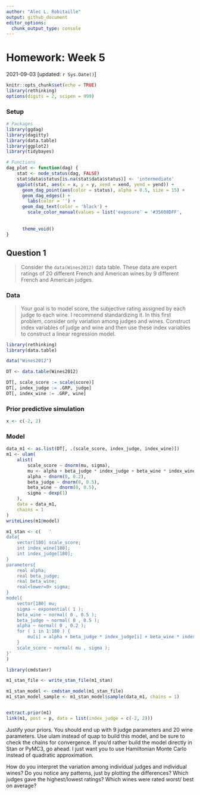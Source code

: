 ```yaml
---
author: "Alec L. Robitaille"
output: github_document
editor_options: 
  chunk_output_type: console
---
```


# Homework: Week 5
2021-09-03 [updated: `r Sys.Date()`]

```r
knitr::opts_chunk$set(echo = TRUE)
library(rethinking)
options(digits = 2, scipen = 999)
```

### Setup

```r
# Packages
library(ggdag)
library(dagitty)
library(data.table)
library(ggplot2)
library(tidybayes)

# Functions
dag_plot <- function(dag) {
	stat <- node_status(dag, FALSE)
	stat$data$status[is.na(stat$data$status)] <- 'intermediate'
	ggplot(stat, aes(x = x, y = y, xend = xend, yend = yend)) +
	  geom_dag_point(aes(color = status), alpha = 0.5, size = 15) +
	  geom_dag_edges() +
		labs(color = '') + 
	  geom_dag_text(color = 'black') +
		scale_color_manual(values = list('exposure' = '#35608DFF',
																		 'outcome' = '#22A884FF',
																		 'intermediate' = 'grey50')) + 
	  theme_void()
}
```



## Question 1

> Consider the `data(Wines2012)` data table. These data are expert ratings of 20
different French and American wines by 9 different French and American judges.




### Data
> Your goal is to model score, the subjective rating assigned by each judge to
each wine. I recommend standardizing it. In this first problem, consider only
variation among judges and wines. Construct index variables of judge and wine
and then use these index variables to construct a linear regression model.

```r
library(rethinking)
library(data.table)

data("Wines2012")

DT <- data.table(Wines2012)

DT[, scale_score := scale(score)]
DT[, index_judge := .GRP, judge]
DT[, index_wine := .GRP, wine]
```

### Prior predictive simulation
```r

x <- c(-2, 2)
```

### Model
```r
data_m1 <- as.list(DT[, .(scale_score, index_judge, index_wine)])
m1 <- ulam(
	alist(
		scale_score ~ dnorm(mu, sigma),
		mu <- alpha + beta_judge * index_judge + beta_wine * index_wine,
		alpha ~ dnorm(0, 0.2),
		beta_judge ~ dnorm(0, 0.5),
		beta_wine ~ dnorm(0, 0.5),
		sigma ~ dexp(1)
	),
	data = data_m1,
	chains = 1
)
writeLines(m1@model)

m1_stan <- c(	'
data{
    vector[180] scale_score;
    int index_wine[180];
    int index_judge[180];
}
parameters{
    real alpha;
    real beta_judge;
    real beta_wine;
    real<lower=0> sigma;
}
model{
    vector[180] mu;
    sigma ~ exponential( 1 );
    beta_wine ~ normal( 0 , 0.5 );
    beta_judge ~ normal( 0 , 0.5 );
    alpha ~ normal( 0 , 0.2 );
    for ( i in 1:180 ) {
        mu[i] = alpha + beta_judge * index_judge[i] + beta_wine * index_wine[i];
    }
    scale_score ~ normal( mu , sigma );
}'
)

library(cmdstanr)

m1_stan_file <- write_stan_file(m1_stan)

m1_stan_model <- cmdstan_model(m1_stan_file)
m1_stan_model_sample <- m1_stan_model$sample(data_m1, chains = 1)


extract.prior(m1)
link(m1, post = p, data = list(index_judge = c(-2, 2)))
```



Justify your priors. You should end up with 9 judge parameters and 20 wine
parameters. Use ulam instead of quap to build this model, and be sure to check
the chains for convergence. If you’d rather build the model directly in Stan or
PyMC3, go ahead. I just want you to use Hamiltonian Monte Carlo instead of
quadratic approximation. 

How do you interpret the variation among individual
judges and individual wines? Do you notice any patterns, just by plotting the
differences? Which judges gave the highest/lowest ratings? Which wines were
rated worst/ best on average?

